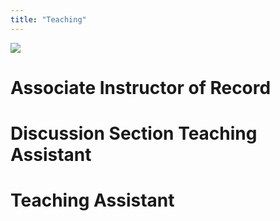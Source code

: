 ```yaml
---
title: "Teaching"
---
```


![](quad.jpg)

# Associate Instructor of Record


# Discussion Section Teaching Assistant

# Teaching Assistant